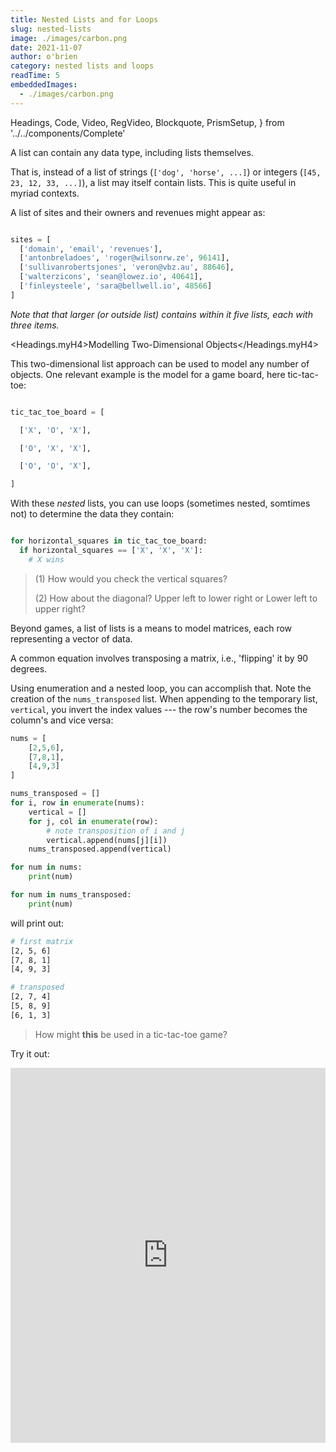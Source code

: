 ```yaml
---
title: Nested Lists and for Loops
slug: nested-lists
image: ./images/carbon.png
date: 2021-11-07
author: o'brien
category: nested lists and loops
readTime: 5
embeddedImages:
  - ./images/carbon.png
---
```


  Headings,
  Code,
  Video,
  RegVideo,
  Blockquote,
  PrismSetup,
} from '../../components/Complete'

A list can contain any data type, including lists themselves.

That is, instead of a list of strings (`['dog', 'horse', ...]`) or integers (`[45, 23, 12, 33, ...]`), a list may itself contain lists. This is quite useful in myriad contexts.

A list of sites and their owners and revenues might appear as:

```python

sites = [
  ['domain', 'email', 'revenues'],
  ['antonbreladoes', 'roger@wilsonrw.ze', 96141],
  ['sullivanrobertsjones', 'veron@vbz.au', 88646],
  ['walterzicons', 'sean@lowez.io', 40641],
  ['finleysteele', 'sara@bellwell.io', 48566]
]

```

_Note that that larger (or outside list) contains within it five lists, each with three items._

<Headings.myH4>Modelling Two-Dimensional Objects</Headings.myH4>

This two-dimensional list approach can be used to model any number of objects. One relevant example is the model for a game board, here tic-tac-toe:

```python

tic_tac_toe_board = [

  ['X', 'O', 'X'],

  ['O', 'X', 'X'],

  ['O', 'O', 'X'],

]

```

With these _nested_ lists, you can use loops (sometimes nested, somtimes not) to determine the data they contain:

```python

for horizontal_squares in tic_tac_toe_board:
  if horizontal_squares == ['X', 'X', 'X']:
    # X wins
```

<Blockquote display='info'>

(1) How would you check the vertical squares?

(2) How about the diagonal? Upper left to lower right or Lower left to upper right?

  </Blockquote>

Beyond games, a list of lists is a means to model matrices, each row representing a vector of data.

A common equation involves transposing a matrix, i.e., 'flipping' it by 90 degrees.

Using enumeration and a nested loop, you can accomplish that. Note the creation of the `nums_transposed` list. When appending to the temporary list, `vertical`, you invert the index values --- the row's number becomes the column's and vice versa:

```python
nums = [
    [2,5,6],
    [7,8,1],
    [4,9,3]
]

nums_transposed = []
for i, row in enumerate(nums):
    vertical = []
    for j, col in enumerate(row):
        # note transposition of i and j
        vertical.append(nums[j][i])
    nums_transposed.append(vertical)

for num in nums:
    print(num)

for num in nums_transposed:
    print(num)

```

will print out:

```bash
# first matrix
[2, 5, 6]
[7, 8, 1]
[4, 9, 3]

# transposed
[2, 7, 4]
[5, 8, 9]
[6, 1, 3]

```

<Blockquote display='warning'>

How might <b>this</b> be used in a tic-tac-toe game?

  </Blockquote>

Try it out:

<iframe
  src="https://trinket.io/embed/python3/4112cdc70c?runOption=run&showInstructions=true"
  width="100%"
  height="600"
  frameborder="0"
  marginwidth="0"
  marginheight="0"
  allowfullscreen
></iframe>
